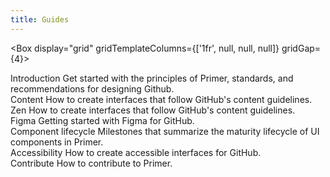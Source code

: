 ```yaml
---
title: Guides
---
```



<Box display="grid" gridTemplateColumns={['1fr', null, null, null]} gridGap={4}>
  <div>
    <Link href="/guides/introduction" sx={{fontWeight: 'bold'}}>
      Introduction
    </Link>
    <Text as="p">Get started with the principles of Primer, standards, and recommendations for designing Github.</Text>
  </div>
  <div>
    <Link href="/guides/content" sx={{fontWeight: 'bold'}}>
      Content
    </Link>
    <Text as="p">How to create interfaces that follow GitHub's content guidelines.</Text>
  </div>
    <div>
    <Link href="/guides/zen" sx={{fontWeight: 'bold'}}>
      Zen
    </Link>
    <Text as="p">How to create interfaces that follow GitHub's content guidelines.</Text>
  </div>
    <div>
    <Link href="/guides/figma" sx={{fontWeight: 'bold'}}>
      Figma
    </Link>
    <Text as="p">Getting started with Figma for GitHub.</Text>
  </div>
    <div>
    <Link href="/guides/component-lifecycle" sx={{fontWeight: 'bold'}}>
      Component lifecycle
    </Link>
    <Text as="p">Milestones that summarize the maturity lifecycle of UI components in Primer.</Text>
  </div>
    <div>
    <Link href="/guides/accessibility" sx={{fontWeight: 'bold'}}>
      Accessibility
    </Link>
    <Text as="p">How to create accessible interfaces for GitHub.</Text>
  </div>
    <div>
    <Link href="/guides/contribute" sx={{fontWeight: 'bold'}}>
      Contribute
    </Link>
    <Text as="p">How to contribute to Primer.</Text>
  </div>
</Box>
